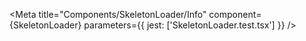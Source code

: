 
<Meta
  title="Components/SkeletonLoader/Info"
  component={SkeletonLoader}
  parameters={{
    jest: ['SkeletonLoader.test.tsx']
  }}
/>

<Story name="Docs">
  <Unstyled>
    <Stories />
  </Unstyled>
</Story>
